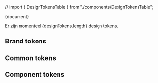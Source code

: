 // import { DesignTokensTable } from "./components/DesignTokensTable";

<Meta title="Algemeen/Design Tokens/Design Tokens" />

<Description>{document}</Description>

<p>Er zijn momenteel {designTokens.length} design tokens.</p>

## Brand tokens

## Common tokens

## Component tokens
